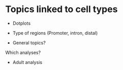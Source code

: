 # Topics linked to cell types

- Dotplots 

- Type of regions (Promoter, intron, distal)

- General topics? 

Which analyses?

- Adult analysis
